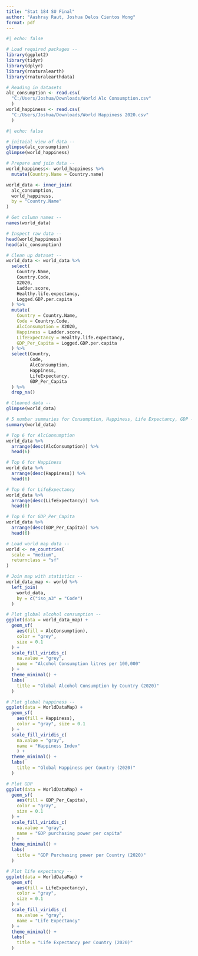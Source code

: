 ---
title: "Stat 184 SU Final"
author: "Aashray Raut, Joshua Delos Cientos Wong"
format: pdf
---

```{r}
#| echo: false

# Load required packages --
library(ggplot2)
library(tidyr)
library(dplyr)
library(rnaturalearth)
library(rnaturalearthdata)

# Reading in datasets
alc_consumption <- read.csv(
  "C:/Users/Joshua/Downloads/World Alc Consumption.csv"
  )
world_happiness <- read.csv(
  "C:/Users/Joshua/Downloads/World Happiness 2020.csv"
  )

```

```{r}
#| echo: false

# initaial view of data --
glimpse(alc_consumption)
glimpse(world_happiness)

```


```{r}
# Prepare and join data --
world_happiness<- world_happiness %>%
  mutate(Country.Name = Country.name)

world_data <- inner_join(
  alc_consumption, 
  world_happiness, 
  by = "Country.Name"
)

# Get column names --
names(world_data)

# Inspect raw data --
head(world_happiness)
head(alc_consumption)

# Clean up dataset --
world_data <- world_data %>%
  select(
    Country.Name, 
    Country.Code, 
    X2020, 
    Ladder.score, 
    Healthy.life.expectancy, 
    Logged.GDP.per.capita
  ) %>% 
  mutate(
    Country = Country.Name, 
    Code = Country.Code, 
    AlcConsumption = X2020, 
    Happiness = Ladder.score, 
    LifeExpectancy = Healthy.life.expectancy, 
    GDP_Per_Capita = Logged.GDP.per.capita
  ) %>%
  select(Country, 
         Code, 
         AlcConsumption, 
         Happiness, 
         LifeExpectancy, 
         GDP_Per_Capita
  ) %>%
  drop_na()

# Cleaned data --
glimpse(world_data)

```

```{r}
# 5 number summaries for Consumption, Happiness, Life Expectancy, GDP --
summary(world_data)
```
```{r}
# Top 6 for AlcConsumption
world_data %>%
  arrange(desc(AlcConsumption)) %>%
  head(6)

# Top 6 for Happiness
world_data %>%
  arrange(desc(Happiness)) %>%
  head(6)

# Top 6 for LifeExpectancy
world_data %>%
  arrange(desc(LifeExpectancy)) %>%
  head(6)

# Top 6 for GDP_Per_Capita
world_data %>%
  arrange(desc(GDP_Per_Capita)) %>%
  head(6)
```

```{r}
# Load world map data --
world <- ne_countries(
  scale = "medium", 
  returnclass = "sf"
)

# Join map with statistics --
world_data_map <- world %>%
  left_join(
    world_data, 
    by = c("iso_a3" = "Code")
  )

```

```{r}
# Plot global alcohol consumption --
ggplot(data = world_data_map) +
  geom_sf(
    aes(fill = AlcConsumption), 
    color = "grey", 
    size = 0.1
  ) +
  scale_fill_viridis_c(
    na.value = "grey", 
    name = "Alcohol Consumption litres per 100,000"
  ) +
  theme_minimal() +
  labs(
    title = "Global Alcohol Consumption by Country (2020)"
  )

```

```{r}
# Plot global happiness --
ggplot(data = WorldDataMap) +
  geom_sf(
    aes(fill = Happiness), 
    color = "gray", size = 0.1
  ) +
  scale_fill_viridis_c(
    na.value = "gray", 
    name = "Happiness Index"
    ) +
  theme_minimal() +
  labs(
    title = "Global Happiness per Country (2020)"
  )

```

```{r}
# Plot GDP
ggplot(data = WorldDataMap) +
  geom_sf(
    aes(fill = GDP_Per_Capita), 
    color = "gray", 
    size = 0.1
  ) +
  scale_fill_viridis_c(
    na.value = "gray", 
    name = "GDP purchasing power per capita"
  ) +
  theme_minimal() +
  labs(
    title = "GDP Purchasing power per Country (2020)"
  )

```

```{r}
# Plot life expectancy --
ggplot(data = WorldDataMap) +
  geom_sf(
    aes(fill = LifeExpectancy), 
    color = "gray", 
    size = 0.1
  ) +
  scale_fill_viridis_c(
    na.value = "gray", 
    name = "Life Expectancy"
  ) +
  theme_minimal() +
  labs(
    title = "Life Expectancy per Country (2020)"
  )

```










